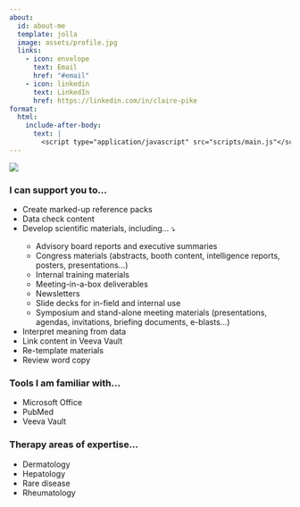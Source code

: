 ```yaml
---
about:
  id: about-me
  template: jolla
  image: assets/profile.jpg
  links:
    - icon: envelope
      text: Email
      href: "#email"
    - icon: linkedin
      text: LinkedIn
      href: https://linkedin.com/in/claire-pike
format:
  html:
    include-after-body:
      text: |
        <script type="application/javascript" src="scripts/main.js"</script>
---
```


![](assets/banner.png){#banner}

::: {.grid .gap-0 .column-gap-3}

:::::: {.p-3 .g-col-12 .g-col-lg-4}

::::::::: {#about-me}
<span id="intro"></span>
:::::::::

::::::


:::::: {.p-3 .g-col-12 .g-col-lg-8}

### I can support you to...

* Create marked-up reference packs
* Data check content
* :::::::::{#tasks}
  Develop scientific materials, <span id="tasks-hint">including... <span id="tasks-hint-arrow">⤵</span></span>
  - Advisory board reports and executive summaries
  - Congress materials (abstracts, booth content, intelligence reports, posters, presentations...)
  - Internal training materials
  - Meeting-in-a-box deliverables
  - Newsletters
  - Slide decks for in-field and internal use
  - Symposium and stand-alone meeting materials (presentations, agendas, invitations, briefing documents,  e-blasts...)
  :::::::::
* Interpret meaning from data
* Link content in Veeva Vault
* Re-template materials
* Review word copy


### Tools I am familiar with...
  
* Microsoft Office
* PubMed
* Veeva Vault


### Therapy areas of expertise...

* Dermatology
* Hepatology
* Rare disease
* Rheumatology


::::::

:::
